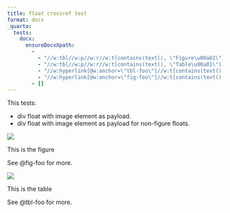 ```yaml
---
title: float crossref test
format: docx
_quarto:
  tests:
    docx:
      ensureDocxXpath:
        - 
          - "//w:tbl//w:p//w:r//w:t[contains(text(), \"Figure\u00a01\")]"
          - "//w:tbl//w:p//w:r//w:t[contains(text(), \"Table\u00a01\")]"
          - "//w:hyperlink[@w:anchor=\"tbl-foo\"]//w:t[contains(text(), \"Table\u00a01\")]"
          - "//w:hyperlink[@w:anchor=\"fig-foo\"]//w:t[contains(text(), \"Figure\u00a01\")]"
        - []
---
```


This tests:

- div float with image element as payload.
- div float with image element as payload for non-figure floats.


::: {#fig-foo}
![](../img/surus.jpg)

This is the figure
:::
See @fig-foo for more.


::: {#tbl-foo}
![](../img/surus.jpg)

This is the table
:::
See @tbl-foo for more.

